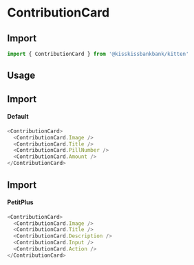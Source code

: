 
<Meta title="Molecules/Cards/ContributionCard" component={ContributionCard} />

# ContributionCard

## Import

```js
import { ContributionCard } from '@kisskissbankbank/kitten'
```

## Usage

<Canvas>
  <Story name="Default" story={stories.Default} />
</Canvas>


## Import
#### Default

```js
<ContributionCard>
  <ContributionCard.Image />
  <ContributionCard.Title />
  <ContributionCard.PillNumber />
  <ContributionCard.Amount />
</ContributionCard>
```

<Canvas>
  <Story name="PetitPlus" story={stories.PetitPlus} />
</Canvas>


## Import
#### PetitPlus

```js
<ContributionCard>
  <ContributionCard.Image />
  <ContributionCard.Title />
  <ContributionCard.Description />
  <ContributionCard.Input />
  <ContributionCard.Action />
</ContributionCard>
```
